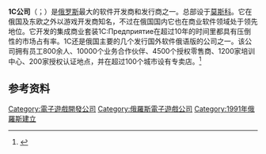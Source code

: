 {{Infobox Company
|company_name=1C公司
|company_logo=
|company_type=[[私营企业|私营企业]] 
|foundation=1991
|location=[[莫斯科|莫斯科]]
|key_people=[[鲍里斯·诺拉里耶夫|鲍里斯·诺拉里耶夫]]（主席）
|products=[[电脑软件|电脑软件]]、[[电子游戏|电子游戏]]
|num_employees= 850
|homepage=[http://www.1c.ru/ www.1c.ru]<br />[http://games.1c.ru/ games.1c.ru]
}}
'''1C公司'''（{{lang-ru|'''Фирма "1С"'''}}；{{lang-en|'''1C Company'''}}）是[[俄罗斯|俄罗斯]]最大的软件开发商和发行商之一。总部设于[[莫斯科|莫斯科]]。它在俄国及东欧之外以游戏开发商知名，不过在俄国国内它也在商业软件领域处于领先地位。它开发的集成商业套装1C:Предприятие在超过10年的时间里都具有压倒性的市场占有率。1C还是俄国主要的几个发行国外软件俄语版的公司之一。该公司拥有员工800余人、10000个业务合作伙伴、4500个授权零售商、1200家培训中心、200家授权认证地点，并在超过100个城市设有专卖店。<ref>{{Cite web |url=http://1c.ru/rus/firm1c/firm1c.htm |title=Фирма 1С |accessdate=2018年1月13日 |language=ru |archive-date=2012年4月20日 |archive-url=https://web.archive.org/web/20120420051937/http://www.1c.ru/rus/firm1c/firm1c.htm |dead-url=no }}</ref>

== 参考资料 ==
{{reflist}}

[[Category:電子遊戲開發公司|Category:電子遊戲開發公司]]
[[Category:俄羅斯電子遊戲公司|Category:俄羅斯電子遊戲公司]]
[[Category:1991年俄羅斯建立|Category:1991年俄羅斯建立]]